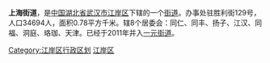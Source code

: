 '''上海街道'''，是[[中华人民共和国|中国]][[湖北省|湖北省]][[武汉市|武汉市]][[江岸区|江岸区]]下辖的一个[[街道|街道]]。办事处驻胜利街129号，人口34694人，面积0.78平方千米。辖8个居委会：同仁、同丰、扬子、江汉、同福、洞庭、珞珈、天津。已经于2011年并入[[一元街道|一元街道]]。
{{wuhan-stub}}
{{江岸区行政区划}}

[[Category:江岸区行政区划|Category:江岸区行政区划]]
[[Category:武汉街道_(行政区划)|江岸区]]